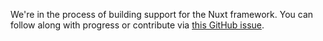 We're in the process of building support for the Nuxt framework. You can follow along with progress or contribute via [this GitHub issue](https://github.com/triggerdotdev/trigger.dev/issues).
